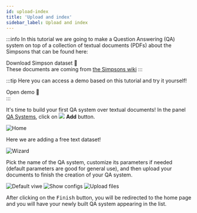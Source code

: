 ```yaml
---
id: upload-index
title: 'Upload and index'
sidebar_label: Upload and index
---
```



:::info
In this tutorial we are going to make a Question Answering (QA) system on top of a collection of textual documents (PDFs) about the Simpsons that can be found here:
<div style={{ display: 'flex', justifyContent: 'center', marginBottom: '20px' }}>
    <Link
        target="_blank"
        to='/Simpson_Family.zip'
        className="button button--primary button--lg"
        style={{ textDecoration: 'none ' }}
    >
        Download Simpson dataset 🍩
    </Link>
</div>
These documents are coming from <a href='https://simpsons.fandom.com/wiki/Category:Simpson_family'>the Simpsons wiki</a>
:::


:::tip
Here you can access a demo based on this tutorial and try it yourself!
<div style={{ display: 'flex', justifyContent: 'center', marginBottom: '20px' }}>
    <Link
        to='https://app.qanswer.ai/public-share?kb=The%20Simpson%20Family&type=text&user=demo&lang=en'
        className="button button--primary button--lg"
        style={{ textDecoration: 'none', backgroundColor: '#fff9', color: '#000', border: 'none' }}
    >
        Open demo 🍩
    </Link>
</div>
:::

<p>
    It's time to build your first QA system over textual documents! In the panel <a href='https://app.qanswer.ai/qa-systems'>QA Systems</a>, click on
    <span style={{ whiteSpace: 'nowrap' }}>
        <img src='/img/icons/add_circle.svg' style={{ width: '30px', padding: '0 5px', verticalAlign: 'middle' }}/>
        <b style={{ verticalAlign: 'middle', color: '#666666', marginRight: '10px' }}>Add</b>
    </span>
    button.
</p>

<Image src='/img/screenshots/tuto-ui-text/qa-systems-empty.png' alt='Home'/>

Here we are adding a free text dataset!

<Image src='/img/screenshots/wizard.png' alt='Wizard'/>

Pick the name of the QA system, customize its parameters if needed (default
parameters are good for general use), and then upload your documents to finish the
creation of your QA system.

<Tabs>
  <TabItem value='q1' label='Creation' default>
      <Image src='/img/screenshots/tuto-ui-text/add-dataset-creation.png' alt='Default viwe'/>
  </TabItem>

  <TabItem value="q2" label="Customize">
      <Image src='/img/screenshots/tuto-ui-text/add-dataset-creation-details.png' alt='Show configs'/>
  </TabItem>

  <TabItem value='q3' label='Upload'>
      <Image src='/img/screenshots/tuto-ui-text/add-dataset-upload.png' alt='Upload files'/>
  </TabItem>
</Tabs>


After clicking on the <kbd>Finish</kbd> button, you will be redirected to the home page and you
will have your newly built QA system appearing in the list.